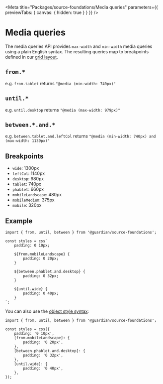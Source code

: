 
<Meta
	title="Packages/source-foundations/Media queries"
	parameters={{ previewTabs: { canvas: { hidden: true } } }}
/>

# Media queries

The media queries API provides `max-width` and `min-width` media queries using a
plain English syntax. The resulting queries map to breakpoints defined in our
[grid layout](https://theguardian.design/2a1e5182b/p/41be19-grids).

## `from.*`

e.g. `from.tablet` returns `"@media (min-width: 740px)"`

## `until.*`

e.g. `until.desktop` returns `"@media (max-width: 979px)"`

## `between.*.and.*`

e.g. `between.tablet.and.leftCol` returns `"@media (min-width: 740px) and (max-width: 1139px)"`

## Breakpoints

-   `wide`: 1300px
-   `leftCol`: 1140px
-   `desktop`: 980px
-   `tablet`: 740px
-   `phablet`: 660px
-   `mobileLandscape`: 480px
-   `mobileMedium`: 375px
-   `mobile`: 320px

## Example

```tsx
import { from, until, between } from '@guardian/source-foundations';

const styles = css`
	padding: 0 10px;

	${from.mobileLandscape} {
		padding: 0 20px;
	}

	${between.phablet.and.desktop} {
		padding: 0 32px;
	}

	${until.wide} {
		padding: 0 40px;
	}
`;
```

You can also use the [object style syntax](https://emotion.sh/docs/object-styles):

```tsx
import { from, until, between } from '@guardian/source-foundations';

const styles = css({
	padding: '0 10px',
	[from.mobileLandscape]: {
		padding: '0 20px',
	},
	[between.phablet.and.desktop]: {
		padding: '0 32px',
	},
	[until.wide]: {
		padding: '0 40px',
	},
});
```

